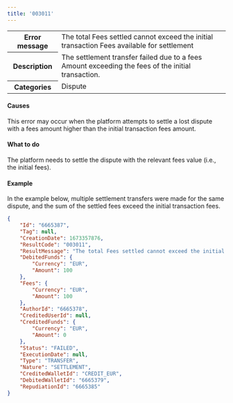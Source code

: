 ```yaml
---
title: '003011'  
---
```

  
<table>
    <tbody>
        <tr>
            <th class="header"><strong>Error message</strong></th>
            <td class="table-content">The total Fees settled cannot exceed the initial transaction Fees available for settlement</td>
        </tr>
        <tr>
            <th class="header"><strong>Description</strong></th>
            <td class="table-content">The settlement transfer failed due to a fees Amount exceeding the fees of the initial transaction.</td>
        </tr>
        <tr>
            <th class="header"><strong>Categories</strong></th>
            <td class="table-content">  
<div class="label">Dispute</div>
</td>
        </tr>
    </tbody>
</table>  

#### Causes  

This error may occur when the platform attempts to settle a lost dispute with a fees amount higher than the initial transaction fees amount.  

#### What to do  

The platform needs to settle the dispute with the relevant fees value (i.e., the initial fees).  

#### Example  

In the example below, multiple settlement transfers were made for the same dispute, and the sum of the settled fees exceed the initial transaction fees.  
```json API Response
{
    "Id": "6665387",
    "Tag": null,
    "CreationDate": 1673357876,
    "ResultCode": "003011",
    "ResultMessage": "The total Fees settled cannot exceed the initial transaction Fees available for settlement",
    "DebitedFunds": {
        "Currency": "EUR",
        "Amount": 100
    },
    "Fees": {
        "Currency": "EUR",
        "Amount": 100
    },
    "AuthorId": "6665378",
    "CreditedUserId": null,
    "CreditedFunds": {
        "Currency": "EUR",
        "Amount": 0
    },
    "Status": "FAILED",
    "ExecutionDate": null,
    "Type": "TRANSFER",
    "Nature": "SETTLEMENT",
    "CreditedWalletId": "CREDIT_EUR",
    "DebitedWalletId": "6665379",
    "RepudiationId": "6665385"
}
```